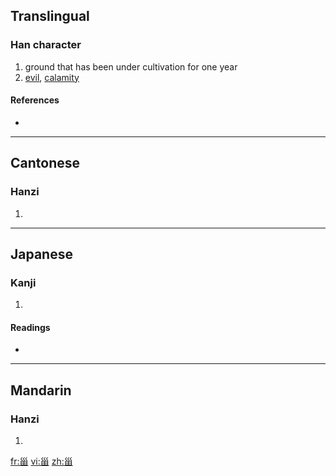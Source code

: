 ==Translingual==

===Han character===
{{Han char|rn=102|rad=田|as=03|sn=8|four=2260<sub>0</sub>|canj=女女田 (VVW)}}

# ground that has been under cultivation for one year
# [[evil]], [[calamity]]

====References====
* {{Han ref|kx=0759.110|dkj=21742|dj=1169.110|hdz=42531.050|uh=753E|ud=30014|bh=CD72|bd=52594}}

----

==Cantonese==

===Hanzi===
{{yue-hanzi|jyut=|y=ji1, joi1}}

# {{defn|Cantonese}}

----

==Japanese==

===Kanji===
{{ja-kanji|grade=|rs=田03}}

# {{defn|Japanese}}

====Readings====
* {{ja-readings|on=[[し]] (shi)|kun=[[かめ]] (kame)|nanori=}}

----

==Mandarin==

===Hanzi===
{{cmn-hanzi|pin=[[zāi]] ([[zai1]]), [[zī]] ([[zi1]])|wg=tsai<sup>1</sup>, tzu<sup>1</sup>}}

# {{defn|Mandarin}}

[[fr:甾]]
[[vi:甾]]
[[zh:甾]]